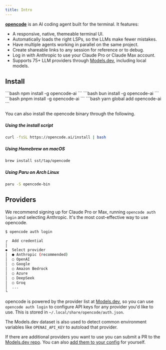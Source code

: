 ```yaml
---
title: Intro
---
```



[**opencode**](/) is an AI coding agent built for the terminal. It features:

- A responsive, native, themeable terminal UI.
- Automatically loads the right LSPs, so the LLMs make fewer mistakes.
- Have multiple agents working in parallel on the same project.
- Create shareable links to any session for reference or to debug.
- Log in with Anthropic to use your Claude Pro or Claude Max account.
- Supports 75+ LLM providers through [Models.dev](https://models.dev), including local models.

## Install

<Tabs>
  <TabItem label="npm">
  ```bash
  npm install -g opencode-ai
  ```
  </TabItem>
  <TabItem label="Bun">
  ```bash
  bun install -g opencode-ai
  ```
  </TabItem>
  <TabItem label="pnpm">
  ```bash
  pnpm install -g opencode-ai
  ```
  </TabItem>
  <TabItem label="Yarn">
  ```bash
  yarn global add opencode-ai
  ```
  </TabItem>
</Tabs>

You can also install the opencode binary through the following.

##### Using the install script

```bash
curl -fsSL https://opencode.ai/install | bash
```

##### Using Homebrew on macOS

```bash
brew install sst/tap/opencode
```

##### Using Paru on Arch Linux

```bash
paru -S opencode-bin
```

## Providers

We recommend signing up for Claude Pro or Max, running `opencode auth login` and selecting Anthropic. It's the most cost-effective way to use opencode.

```bash
$ opencode auth login

┌  Add credential
│
◆  Select provider
│  ● Anthropic (recommended)
│  ○ OpenAI
│  ○ Google
│  ○ Amazon Bedrock
│  ○ Azure
│  ○ DeepSeek
│  ○ Groq
│  ...
└
```

opencode is powered by the provider list at [Models.dev](https://models.dev), so you can use `opencode auth login` to configure API keys for any provider you'd like to use. This is stored in `~/.local/share/opencode/auth.json`.

The Models.dev dataset is also used to detect common environment variables like `OPENAI_API_KEY` to autoload that provider.

If there are additional providers you want to use you can submit a PR to the [Models.dev repo](https://github.com/sst/models.dev). You can also [add them to your config](/docs/config) for yourself.
